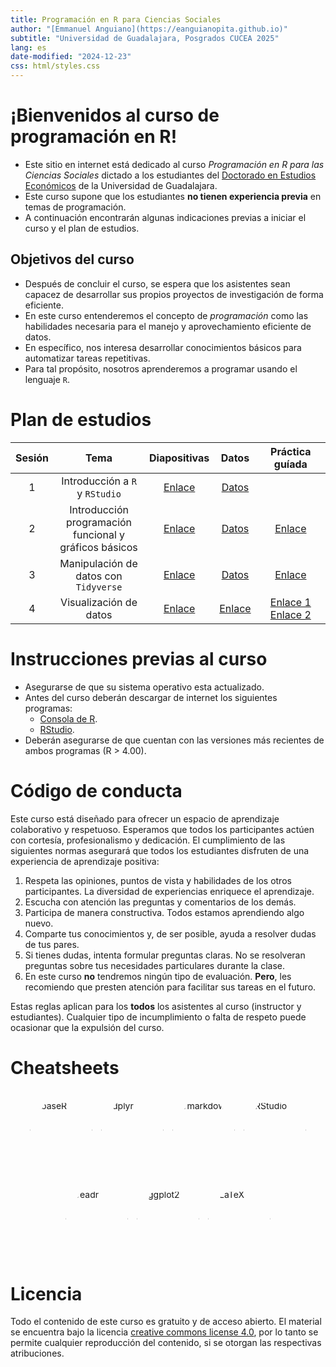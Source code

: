 ```yaml
---
title: Programación en R para Ciencias Sociales
author: "[Emmanuel Anguiano](https://eanguianopita.github.io)"
subtitle: "Universidad de Guadalajara, Posgrados CUCEA 2025"
lang: es
date-modified: "2024-12-23"
css: html/styles.css
---
```


# ¡Bienvenidos al curso de programación en R!

* Este sitio en internet está dedicado al curso _Programación en R para las Ciencias Sociales_ dictado a los estudiantes del [Doctorado en Estudios Económicos](https://deec.cucea.udg.mx/) de la Universidad de Guadalajara.
* Este curso supone que los estudiantes **no tienen experiencia previa** en temas de programación. 
* A continuación encontrarán algunas indicaciones previas a iniciar el curso y el plan de estudios. 


## Objetivos del curso

* Después de concluir el curso, se espera que los asistentes sean capacez de desarrollar sus propios proyectos de investigación de forma eficiente. 
* En este curso entenderemos el concepto de *programación* como las habilidades necesaria para el manejo y aprovechamiento eficiente de datos.
* En específico, nos interesa desarrollar conocimientos básicos para automatizar tareas repetitivas. 
* Para tal propósito, nosotros aprenderemos a programar usando el lenguaje `R`.


# Plan de estudios

| Sesión | Tema                | Diapositivas | Datos | Práctica guíada |
|:------:|:-------------------:|:------------:|:-----:|:---------------:|
| 1      |Introducción a `R` y `RStudio` | [Enlace](https://eanguianopita.github.io/docs/curso_R/Slides/01-Intro_R_noanswers.html){target="_blank"}     |[Datos](https://eanguianopita.github.io/docs/curso_R/Datos/IMDB.csv)|
| 2   | Introducción programación funcional y gráficos básicos |  [Enlace](https://eanguianopita.github.io/docs/curso_R/Slides/02-Estructura_control_noanswers.html) | [Datos](https://eanguianopita.github.io/docs/curso_R/Datos/PIBE_2020-2023.csv) | [Enlace](https://eanguianopita.github.io/docs/curso_R/Slides/Ejercicios_Graficas_R_base.html) |
| 3  | Manipulación de datos con `Tidyverse` | [Enlace](https://eanguianopita.github.io/docs/curso_R/Slides/03-Manipulacion_datos_tidyverse_noanswers.html)| [Datos](https://eanguianopita.github.io/docs/curso_R/Datos/Tidyverse.zip) | [Enlace](https://eanguianopita.github.io/docs/curso_R/Slides/3_1_Ejercicios_tidyverse.html)|
4       | Visualización de datos| [Enlace]() | [Enlace]() | [Enlace 1](https://eanguianopita.github.io/docs/curso_R/Slides/Ejercicio_manipulación_dplyr.html) <br> [Enlace 2]()| 

# Instrucciones previas al curso

* Asegurarse de que su sistema operativo esta actualizado. 
* Antes del curso deberán descargar de internet los siguientes programas: 
  - [Consola de R](https://cran.r-project.org/).
  - [RStudio](https://posit.co/download/rstudio-desktop/). 
  
* Deberán asegurarse de que cuentan con las versiones más recientes de ambos programas (R > 4.00). 

# Código de conducta 

Este curso está diseñado para ofrecer un espacio de aprendizaje colaborativo y respetuoso. Esperamos que todos los participantes actúen con cortesía, profesionalismo y dedicación. El cumplimiento de las siguientes normas asegurará que todos los estudiantes disfruten de una experiencia de aprendizaje positiva:

1. Respeta las opiniones, puntos de vista y habilidades de los otros participantes. La diversidad de experiencias enriquece el aprendizaje. 
2. Escucha con atención las preguntas y comentarios de los demás. 
3. Participa de manera constructiva. Todos estamos aprendiendo algo nuevo. 
4. Comparte tus conocimientos y, de ser posible, ayuda a resolver dudas de tus pares. 
5. Si tienes dudas, intenta formular preguntas claras. No se resolveran preguntas sobre tus necesidades particulares durante la clase. 
6. En este curso **no** tendremos ningún tipo de evaluación. **Pero**, les recomiendo que presten atención para facilitar sus tareas en el futuro. 

Estas reglas aplican para los **todos** los asistentes al curso (instructor y estudiantes). Cualquier tipo de incumplimiento o falta de respeto puede ocasionar que la expulsión del curso. 


# Cheatsheets 

<div style="display: flex; justify-content: center; align-items: center; flex-wrap: wrap; gap: 1em;">

  <a href="https://eanguianopita.github.io/docs/docs/curso_R/cheatsheets/baser.pdf" target="_blank">
    <img src="https://eanguianopita.github.io/docs/img/rbase_badge.png" alt="baseR" style="width: 100px; height: 100px; clip-path: polygon(25% 6.7%, 75% 6.7%, 100% 50%, 75% 93.3%, 25% 93.3%, 0% 50%);">
  </a>

  <a href="https://link-to-dplyr-cheatsheet.com" target="_blank">
    <img src="https://your-image-host/dplyr.png" alt="dplyr" style="width: 100px; height: 100px; clip-path: polygon(25% 6.7%, 75% 6.7%, 100% 50%, 75% 93.3%, 25% 93.3%, 0% 50%);">
  </a>

  <a href="https://link-to-rmarkdown-cheatsheet.com" target="_blank">
    <img src="https://your-image-host/rmarkdown.png" alt="rmarkdown" style="width: 100px; height: 100px; clip-path: polygon(25% 6.7%, 75% 6.7%, 100% 50%, 75% 93.3%, 25% 93.3%, 0% 50%);">
  </a>

  <a href="https://link-to-rstudio-cheatsheet.com" target="_blank">
    <img src="https://your-image-host/rstudio.png" alt="RStudio" style="width: 100px; height: 100px; clip-path: polygon(25% 6.7%, 75% 6.7%, 100% 50%, 75% 93.3%, 25% 93.3%, 0% 50%);">
  </a>

  <a href="https://link-to-readr-cheatsheet.com" target="_blank">
    <img src="https://your-image-host/readr.png" alt="readr" style="width: 100px; height: 100px; clip-path: polygon(25% 6.7%, 75% 6.7%, 100% 50%, 75% 93.3%, 25% 93.3%, 0% 50%);">
  </a>

  <a href="https://link-to-ggplot2-cheatsheet.com" target="_blank">
    <img src="https://your-image-host/ggplot2.png" alt="ggplot2" style="width: 100px; height: 100px; clip-path: polygon(25% 6.7%, 75% 6.7%, 100% 50%, 75% 93.3%, 25% 93.3%, 0% 50%);">
  </a>

  <a href="https://link-to-latex-cheatsheet.com" target="_blank">
    <img src="https://your-image-host/latex.png" alt="LaTeX" style="width: 100px; height: 100px; clip-path: polygon(25% 6.7%, 75% 6.7%, 100% 50%, 75% 93.3%, 25% 93.3%, 0% 50%);">
  </a>

</div>



# Licencia

Todo el contenido de este curso es gratuito y de acceso abierto. El material se encuentra bajo la licencia  [creative commons license 4.0](https://creativecommons.org/licenses/by/4.0/), por lo tanto se permite cualquier reproducción del contenido, si se otorgan las respectivas atribuciones. 